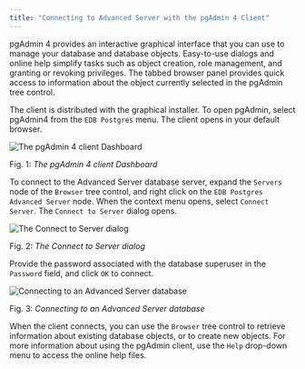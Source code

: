 ```yaml
---
title: "Connecting to Advanced Server with the pgAdmin 4 Client"
---
```


<div id="connecting_to_advanced_server_with_the_pgadmin_4_client" class="registered_link"></div>

pgAdmin 4 provides an interactive graphical interface that you can use to manage your database and database objects. Easy-to-use dialogs and online help simplify tasks such as object creation, role management, and granting or revoking privileges. The tabbed browser panel provides quick access to information about the object currently selected in the pgAdmin tree control.

The client is distributed with the graphical installer. To open pgAdmin, select pgAdmin4 from the `EDB Postgres` menu. The client opens in your default browser.

![The pgAdmin 4 client Dashboard](images/pgadmin4_client_dashboard.png)

Fig. 1: *The pgAdmin 4 client Dashboard*

To connect to the Advanced Server database server, expand the `Servers` node of the `Browser` tree control, and right click on the `EDB Postgres Advanced Server` node. When the context menu opens, select `Connect Server`. The `Connect to Server` dialog opens.

![The Connect to Server dialog](images/connecting_server.png)

Fig. 2: *The Connect to Server dialog*

Provide the password associated with the database superuser in the `Password` field, and click `OK` to connect.

![Connecting to an Advanced Server database](images/connecting_to_advanced_server_database.png)

Fig. 3: *Connecting to an Advanced Server database*

When the client connects, you can use the `Browser` tree control to retrieve information about existing database objects, or to create new objects. For more information about using the pgAdmin client, use the `Help` drop-down menu to access the online help files.
